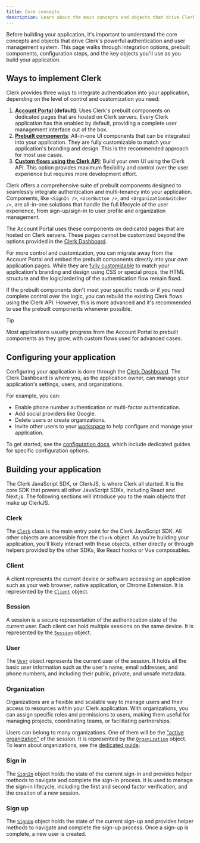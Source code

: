 ```yaml
---
title: Core concepts
description: Learn about the main concepts and objects that drive Clerk's powerful authentication and user management system.
---
```


Before building your application, it's important to understand the core concepts and objects that drive Clerk's powerful authentication and user management system. This page walks through integration options, prebuilt components, configuration steps, and the key objects you'll use as you build your application.

## Ways to implement Clerk

Clerk provides three ways to integrate authentication into your application, depending on the level of control and customization you need:

1. **[Account Portal](/docs/guides/customizing-clerk/account-portal) (default)**: Uses Clerk's prebuilt components on dedicated pages that are hosted on Clerk servers. Every Clerk application has this enabled by default, providing a complete user management interface out of the box.
1. **[Prebuilt components](/docs/reference/components/overview)**: All-in-one UI components that can be integrated into your application. They are fully customizable to match your application's branding and design. This is the recommended approach for most use cases.
1. **[Custom flows using the Clerk API](/docs/guides/development/custom-flows/overview)**: Build your own UI using the Clerk API. This option provides maximum flexibility and control over the user experience but requires more development effort.

Clerk offers a comprehensive suite of prebuilt components designed to seamlessly integrate authentication and multi-tenancy into your application. Components, like `<SignIn />`, `<UserButton />`, and `<OrganizationSwitcher />`, are all-in-one solutions that handle the full lifecycle of the user experience, from sign-up/sign-in to user profile and organization management.

The Account Portal uses these components on dedicated pages that are hosted on Clerk servers. These pages cannot be customized beyond the options provided in the [Clerk Dashboard](https://dashboard.clerk.com/last-active?path=account-portal).

For more control and customization, you can migrate away from the Account Portal and embed the prebuilt components directly into your own application pages. While they are [fully customizable](/docs/guides/customizing-clerk/appearance-prop/overview) to match your application's branding and design using CSS or special props, the HTML structure and the logic/ordering of the authentication flow remain fixed.

If the prebuilt components don't meet your specific needs or if you need complete control over the logic, you can rebuild the existing Clerk flows using the Clerk API. However, this is more advanced and it's recommended to use the prebuilt components whenever possible.

> [!TIP]
> Most applications usually progress from the Account Portal to prebuilt components as they grow, with custom flows used for advanced cases.

## Configuring your application

Configuring your application is done through the [Clerk Dashboard](https://dashboard.clerk.com). The Clerk Dashboard is where you, as the application owner, can manage your application's settings, users, and organizations.

For example, you can:

- Enable phone number authentication or multi-factor authentication.
- Add social providers like Google.
- Delete users or create organizations.
- Invite other users to your [workspace](/docs/guides/dashboard/overview#workspaces) to help configure and manage your application.

To get started, see the [configuration docs](/docs/guides/configure/auth-strategies/sign-up-sign-in-options), which include dedicated guides for specific configuration options.

## Building your application

The Clerk JavaScript SDK, or ClerkJS, is where Clerk all started. It is the core SDK that powers all other JavaScript SDKs, including React and Next.js. The following sections will introduce you to the main objects that make up ClerkJS.

### Clerk

The [`Clerk`](/docs/reference/javascript/clerk) class is the main entry point for the Clerk JavaScript SDK. All other objects are accessible from the `Clerk` object. As you're building your application, you'll likely interact with these objects, either directly or through helpers provided by the other SDKs, like React hooks or Vue composables.

### Client

A client represents the current device or software accessing an application such as your web browser, native application, or Chrome Extension. It is represented by the [`Client`](/docs/reference/javascript/client) object.

### Session

A session is a secure representation of the authentication state of the current user. Each client can hold multiple sessions on the same device. It is represented by the [`Session`](/docs/reference/javascript/session) object.

### User

The [`User`](/docs/reference/javascript/user) object represents the current user of the session. It holds all the basic user information such as the user's name, email addresses, and phone numbers, and including their public, private, and unsafe metadata.

### Organization

Organizations are a flexible and scalable way to manage users and their access to resources within your Clerk application. With organizations, you can assign specific roles and permissions to users, making them useful for managing projects, coordinating teams, or facilitating partnerships.

Users can belong to many organizations. One of them will be the ["active organization"](/docs/guides/organizations/overview#active-organization) of the session. It is represented by the [`Organization`](/docs/reference/javascript/organization) object. To learn about organizations, see the [dedicated guide](/docs/guides/organizations/overview).

### Sign in

The [`SignIn`](/docs/reference/javascript/sign-in) object holds the state of the current sign-in and provides helper methods to navigate and complete the sign-in process. It is used to manage the sign-in lifecycle, including the first and second factor verification, and the creation of a new session.

### Sign up

The [`SignUp`](/docs/reference/javascript/sign-up) object holds the state of the current sign-up and provides helper methods to navigate and complete the sign-up process. Once a sign-up is complete, a new user is created.
